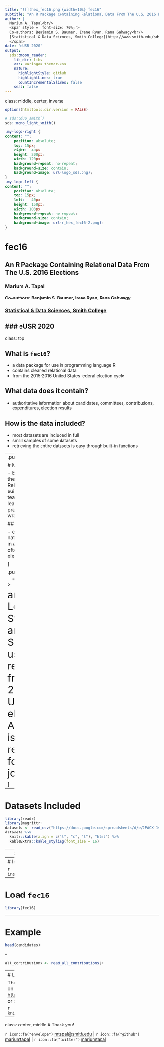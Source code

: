 ```yaml
---
title: "![](hex_fec16.png){width=10%} fec16"
subtitle: "An R Package Containing Relational Data From The U.S. 2016 Elections"
author: |
  Marium A. Tapal<br/>
  <span style = 'font-size: 70%;'>
  Co-authors: Benjamin S. Baumer, Irene Ryan, Rana Gahwagy<br/>
  [Statistical & Data Sciences, Smith College](http://www.smith.edu/sds)
  </span>
date: "eUSR 2020"
output:
  sds::moon_reader:
    lib_dir: libs
    css: xaringan-themer.css
    nature:
      highlightStyle: github
      highlightLines: true
      countIncrementalSlides: false
    seal: false
---
```

class: middle, center, inverse
```r
options(htmltools.dir.version = FALSE)
```

```r
# sds::duo_smith()
sds::mono_light_smith()
```

```css
.my-logo-right {
content: "";
    position: absolute;
    top: 15px;
    right:  40px;
    height: 200px;
    width: 120px;
    background-repeat: no-repeat;
    background-size: contain;
    background-image: url(logo_sds.png);
}
.my-logo-left {
content: "";
    position: absolute;
    top: 15px;
    left:   40px;
    height: 150px;
    width: 103px;
    background-repeat: no-repeat;
    background-size: contain;
    background-image: url(r_hex_fec16-2.png);
}
```

<div class="my-logo-right"></div> 

<div class="my-logo-left"></div>

# fec16

## An R Package Containing Relational Data From The U.S. 2016 Elections

### Marium A. Tapal

#### Co-authors: Benjamin S. Baumer, Irene Ryan, Rana Gahwagy

###  [Statistical & Data Sciences, Smith College](http://www.smith.edu/sds)

### eUSR 2020
---

class: top

## What is `fec16`?
- a data package for use in programming language R
- contains cleaned relational data
- from the 2015-2016 United States federal election cycle

## What data does it contain?
- authoritative information about candidates, committees, contributions, expenditures, election results

## How is the data included?
- most datasets are included in full
- small samples of some datasets  
- retrieving the entire datasets is easy through built-in functions

---
.pull-left[

# Main Objectives

- Easy access to the data
- Relational data suitable for teaching and learning
- Data is pre-cleaned and wrangled 

## Other Reasons

- open source nature
- real data in a genre not seen often
- diversity of election data

]

.pull-right[

> <font size="6"> Teach and Learn Statistics and Data Science using real data from the 2016 U.S. elections. All data is relational for easy joins!</font>

]

---

# Datasets Included 

```r
library(readr)
library(magrittr)
datasets <- read_csv("https://docs.google.com/spreadsheets/d/e/2PACX-1vSinV4oy98YdPhZqbT0OO84I6kaADgiYrGAvk4jFuo3x-Dg6Qr7s-BcmeE3l1rjD-00coMg27lUqO27/pub?gid=0&single=true&output=csv")
datasets %>%
  knitr::kable(align = c("l", "c", "l"), "html") %>% 
  kableExtra::kable_styling(font_size = 16)
```

---
# Functions Included

```r
library(readr)
library(magrittr)
functions <- read_csv("https://docs.google.com/spreadsheets/d/e/2PACX-1vSinV4oy98YdPhZqbT0OO84I6kaADgiYrGAvk4jFuo3x-Dg6Qr7s-BcmeE3l1rjD-00coMg27lUqO27/pub?gid=982272797&single=true&output=csv")
functions %>%
  knitr::kable(align = c("l", "l"), "html") %>% 
  kableExtra::kable_styling(font_size = 16)
```

The functions are called `read_all_*()`, where \* is the name of the dataset

---
# Install `fec16`

```r
install.packages("fec16")
```

--

# Load `fec16`

```r
library(fec16)
```

---

# Example

```r
head(candidates)
```

--

```r
all_contributions <- read_all_contributions()
```

---
# Learn More

The development version can be found on GitHub at [https://github.com/baumer-lab/fec16](https://github.com/baumer-lab/fec16) or scan the following QR code:

```r
knitr::include_graphics("github.png")
```

---
class: center, middle
# Thank you!

`r icon::fa("envelope")` [mtapal@smith.edu](mailto:mtapal@smith.edu) |
`r icon::fa("github")` [mariumtapal](http://www.github.com/mariumtapal) |
`r icon::fa("twitter")` [mariumtapal](http://www.twitter.com/mariumtapal)
